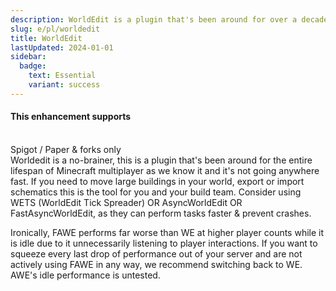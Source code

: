 ```yaml
---
description: WorldEdit is a plugin that's been around for over a decade and can be used to help speed up large builds / world changes.
slug: e/pl/worldedit
title: WorldEdit
lastUpdated: 2024-01-01
sidebar:
  badge:
    text: Essential
    variant: success
---
```



#### This enhancement supports

<br/>
<MainStatusPill warning>Spigot / Paper & forks only</MainStatusPill>
<br/>
Worldedit is a no-brainer, this is a plugin that's been around for the entire lifespan of Minecraft multiplayer as we know it and it's not going anywhere fast. If you need to move large buildings in your world, export or import schematics this is the tool for you and your build team. Consider using WETS (WorldEdit Tick Spreader) OR AsyncWorldEdit OR FastAsyncWorldEdit, as they can perform tasks faster & prevent crashes.

Ironically, FAWE performs far worse than WE at higher player counts while it is idle due to it unnecessarily listening to player interactions. If you want to squeeze every last drop of performance out of your server and are not actively using FAWE in any way, we recommend switching back to WE. AWE's idle performance is untested.

<LinkCard
  title="Bukkit.org"
  description="View WorldEdit's official Bukkit page for downloading the plugin."
  href="https://dev.bukkit.org/projects/worldedit/files"
/>
